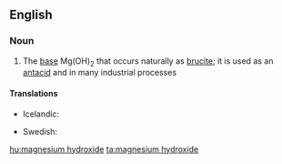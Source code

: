 ==English==
{{wikipedia}}

===Noun===
{{en-noun|sg=[[magnesium]] [[hydroxide]]|-}}

# {{inorganic compound}} The [[base]] Mg(OH)<sub>2</sub> that occurs naturally as [[brucite]]; it is used as an [[antacid]] and in many industrial processes

====Translations====
{{trans-top|Mg(OH)<sub>2</sub>}}
* Icelandic: {{t-|is|magnesíumhýdroxíð|n}}
{{trans-mid}}
* Swedish: {{t-|sv|magnesiumhydroxid|c}}
{{trans-bottom}}

[[hu:magnesium hydroxide]]
[[ta:magnesium hydroxide]]